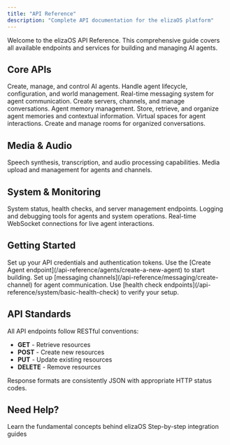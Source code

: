 ```yaml
---
title: "API Reference"
description: "Complete API documentation for the elizaOS platform"
---
```


Welcome to the elizaOS API Reference. This comprehensive guide covers all available endpoints and services for building and managing AI agents.

## Core APIs

<Card title="Agents" icon="robot" href="/api-reference/agents/create-a-new-agent">
  Create, manage, and control AI agents. Handle agent lifecycle, configuration, and world management.
</Card>

<Card title="Messaging" icon="message" href="/api-reference/messaging/create-server">
  Real-time messaging system for agent communication. Create servers, channels, and manage conversations.
</Card>

<Card title="Memory" icon="brain" href="/api-reference/memory/get-agent-memories">
  Agent memory management. Store, retrieve, and organize agent memories and contextual information.
</Card>

<Card title="Rooms" icon="users" href="/api-reference/rooms/create-a-room">
  Virtual spaces for agent interactions. Create and manage rooms for organized conversations.
</Card>

## Media & Audio

<Card title="Audio" icon="microphone" href="/api-reference/audio/generate-speech-from-text">
  Speech synthesis, transcription, and audio processing capabilities.
</Card>

<Card title="Media" icon="image" href="/api-reference/media/upload-media-for-agent">
  Media upload and management for agents and channels.
</Card>

## System & Monitoring

<Card title="System" icon="server" href="/api-reference/system/basic-health-check">
  System status, health checks, and server management endpoints.
</Card>

<Card title="Logs" icon="file-text" href="/api-reference/logs/get-agent-logs">
  Logging and debugging tools for agents and system operations.
</Card>

<Card title="WebSocket" icon="wifi" href="/api-reference/websocket/socketio-real-time-connection">
  Real-time WebSocket connections for live agent interactions.
</Card>

## Getting Started

<Steps>
  <Step title="Authentication">
    Set up your API credentials and authentication tokens.
  </Step>
  <Step title="Create an Agent">
    Use the [Create Agent endpoint](/api-reference/agents/create-a-new-agent) to start building.
  </Step>
  <Step title="Configure Messaging">
    Set up [messaging channels](/api-reference/messaging/create-channel) for agent communication.
  </Step>
  <Step title="Test Integration">
    Use [health check endpoints](/api-reference/system/basic-health-check) to verify your setup.
  </Step>
</Steps>

## API Standards

All API endpoints follow RESTful conventions:

- **GET** - Retrieve resources
- **POST** - Create new resources  
- **PUT** - Update existing resources
- **DELETE** - Remove resources

Response formats are consistently JSON with appropriate HTTP status codes.

## Need Help?

<CardGroup cols={2}>
  <Card title="Core Concepts" icon="lightbulb" href="/core-concepts">
    Learn the fundamental concepts behind elizaOS
  </Card>
  <Card title="Create a Plugin" icon="book" href="/guides/create-a-plugin">
    Step-by-step integration guides
  </Card>
</CardGroup>